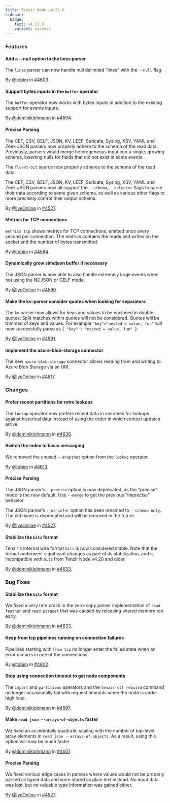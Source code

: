 ```yaml
---
title: Tenzir Node v4.21.0
sidebar:
  badge:
    text: v4.21.0
    variant: success
---
```


### Features

#### Add a --null option to the lines parser

The `lines` parser can now handle null delimited "lines" with the `--null` flag.

By [@tobim](https://github.com/tobim) in [#4603](https://github.com/tenzir/tenzir/pull/4603).

#### Support bytes inputs in the `buffer` operator

The `buffer` operator now works with bytes inputs in addition to the existing
support for events inputs.

By [@dominiklohmann](https://github.com/dominiklohmann) in [#4594](https://github.com/tenzir/tenzir/pull/4594).

#### Precise Parsing

The CEF, CSV, GELF, JSON, KV, LEEF, Suricata, Syslog, XSV, YAML and Zeek JSON
parsers now properly adhere to the schema of the read data. Previously, parsers
would merge heterogeneous input into a single, growing schema,
inserting nulls for fields that did not exist in some events.

The `fluent-bit` source now properly adheres to the schema of the read data.

The CEF, CSV, GELF, JSON, KV, LEEF, Suricata, Syslog, XSV, YAML and Zeek JSON
parsers now all support the `--schema`, `--selector` flags to parse their data
according to some given schema, as well as various other flags to more
precisely control their output schema.

By [@IyeOnline](https://github.com/IyeOnline) in [#4527](https://github.com/tenzir/tenzir/pull/4527).

#### Metrics for TCP connections

`metrics tcp` shows metrics for TCP connections, emitted once every second per
connection. The metrics contains the reads and writes on the socket and the
number of bytes transmitted.

By [@tobim](https://github.com/tobim) in [#4564](https://github.com/tenzir/tenzir/pull/4564).

#### Dynamically grow simdjson buffer if necessary

The JSON parser is now able to also handle extremely large events when
not using the NDJSON or GELF mode.

By [@IyeOnline](https://github.com/IyeOnline) in [#4590](https://github.com/tenzir/tenzir/pull/4590).

#### Make the kv-parser consider quotes when looking for separators

The `kv` parser now allows for keys and values to be enclosed in double quotes:
Split matches within quotes will not be considered. Quotes will be trimmed of
keys and values. For example `"key"="nested = value, fun"` will now successfully
parse as `{ "key" : "nested = value, fun" }`.

By [@IyeOnline](https://github.com/IyeOnline) in [#4591](https://github.com/tenzir/tenzir/pull/4591).

#### Implement the azure-blob-storage connector

The new `azure-blob-storage` connector allows reading from and writing
to Azure Blob Storage via an URI.

By [@IyeOnline](https://github.com/IyeOnline) in [#4617](https://github.com/tenzir/tenzir/pull/4617).

### Changes

#### Prefer recent partitions for retro lookups

The `lookup` operator now prefers recent data in searches for lookups against
historical data instead of using the order in which context updates arrive.

By [@dominiklohmann](https://github.com/dominiklohmann) in [#4636](https://github.com/tenzir/tenzir/pull/4636).

#### Switch the index to basic messaging

We removed the unused `--snapshot` option from the `lookup` operator.

By [@tobim](https://github.com/tobim) in [#4613](https://github.com/tenzir/tenzir/pull/4613).

#### Precise Parsing

The JSON parser's `--precise` option is now deprecated, as the "precise" mode
is the new default. Use `--merge` to get the previous "imprecise" behavior.

The JSON parser's `--no-infer` option has been renamed to `--schema-only`. The
old name is deprecated and will be removed in the future.

By [@IyeOnline](https://github.com/IyeOnline) in [#4527](https://github.com/tenzir/tenzir/pull/4527).

#### Stabilize the `bitz` format

Tenzir's internal wire format `bitz` is now considered stable. Note that the
format underwent significant changes as part of its stabilization, and is
incompatible with `bitz` from Tenzir Node v4.20 and older.

By [@dominiklohmann](https://github.com/dominiklohmann) in [#4633](https://github.com/tenzir/tenzir/pull/4633).

### Bug Fixes

#### Stabilize the `bitz` format

We fixed a very rare crash in the zero-copy parser implementation of `read
feather` and `read parquet` that was caused by releasing shared memory too
early.

By [@dominiklohmann](https://github.com/dominiklohmann) in [#4633](https://github.com/tenzir/tenzir/pull/4633).

#### Keep from tcp pipelines running on connection failures

Pipelines starting with `from tcp` no longer enter the failed state when an
error occurrs in one of the connections.

By [@tobim](https://github.com/tobim) in [#4602](https://github.com/tenzir/tenzir/pull/4602).

#### Stop using connection timeout to get node components

The `import` and `partitions` operators and the `tenzir-ctl rebuild` command no
longer occasionally fail with request timeouts when the node is under high load.

By [@dominiklohmann](https://github.com/dominiklohmann) in [#4597](https://github.com/tenzir/tenzir/pull/4597).

#### Make `read json --arrays-of-objects` faster

We fixed an accidentally quadratic scaling with the number of top-level array
elements in `read json --arrays-of-objects`. As a result, using this option will
now be much faster.

By [@dominiklohmann](https://github.com/dominiklohmann) in [#4601](https://github.com/tenzir/tenzir/pull/4601).

#### Precise Parsing

We fixed various edge cases in parsers where values would not be properly parsed
as typed data and were stored as plain text instead. No input data was lost, but
no valuable type information was gained either.

By [@IyeOnline](https://github.com/IyeOnline) in [#4527](https://github.com/tenzir/tenzir/pull/4527).
